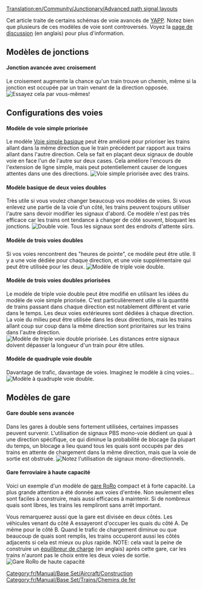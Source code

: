 [[Translation:en/Community/Junctionary/Advanced path signal layouts]]

Cet article traite de certains schémas de voie avancés de [[fr/Archive/Manual/Encore une autre évolution PBS|YAPP]]. Notez bien que plusieurs de ces modèles de voie sont controversés. Voyez la [[en/Advanced path signal layouts|page de discussion]] (en anglais) pour plus d'information.

== Modèles de jonctions ==
====Jonction avancée avec croisement====
Le croisement augmente la chance qu'un train trouve un chemin, même si la jonction est occupée par un train venant de la direction opposée.
[[File:en/Community/Junctionary/Yapp advancedjunction.png|frame|center|Essayez cela par vous-mêmes!]]

== Configurations des voies ==
====Modèle de voie simple priorisée====
Le modèle [[fr/Archive/Manual/Encore une autre évolution PBS#voie-simple-basique|Voie simple basique]] peut être amélioré pour prioriser les trains allant dans la même direction que le train précédent par rapport aux trains allant dans l'autre direction. Cela se fait en plaçant deux signaux de double voie en face l'un de l'autre sur deux cases. Cela améliore l'encours de l'extension de ligne simple, mais peut potentiellement causer de longues attentes dans une des directions.
[[File:en/Community/Junctionary/Yapp adv single track.png|frame|center|Voie simple priorisée avec des trains.]]

====Modèle basique de deux voies doubles====
Très utile si vous voulez changer beaucoup vos modèles de voies. Si vous enlevez une partie de la voie d'un côté, les trains peuvent toujours utiliser l'autre sans devoir modifier les signaux d'abord. Ce modèle n'est pas très efficace car les trains ont tendance à changer de côté souvent, bloquant les jonctions.
[[File:en/Community/Junctionary/Yapp dualtrack.png|frame|center|Double voie. Tous les signaux sont des endroits d'attente sûrs.]]

====Modèle de trois voies doubles====
Si vos voies rencontrent des "heures de pointe", ce modèle peut être utile. Il y a une voie dédiée pour chaque direction, et une voie supplémentaire qui peut être utilisée pour les deux.
[[File:en/Community/Junctionary/Pbs 3track.png|frame|center|Modèle de triple voie double.]]

====Modèle de trois voies doubles priorisées====
Le modèle de triple voie double peut être modifié en utilisant les idées du modèle de voie simple priorisée. C'est particulièrement utile si la quantité de trains passant dans chaque direction est notablement différent et varie dans le temps. Les deux voies extérieures sont dédiées à chaque direction. La voie du milieu peut être utilisée dans les deux directions, mais les trains allant coup sur coup dans la même direction sont prioritaires sur les trains dans l'autre direction.
[[File:en/Community/Junctionary/Yapp triple track.png|frame|center|Modèle de triple voie double priorisée. Les distances entre signaux doivent dépasser la longueur d'un train pour être utiles.]]

====Modèle de quadruple voie double====
Davantage de trafic, davantage de voies. Imaginez le modèle à cinq voies...
[[File:en/Community/Junctionary/Yapp quadtrack.png|frame|center|Modèle à quadruple voie double.]]

== Modèles de gare ==
====Gare double sens avancée====
Dans les gares à double sens fortement utilisées, certaines impasses peuvent survenir. L'utilisation de signaux PBS mono-voie dédient un quai à une direction spécifique, ce qui diminue la probabilité de blocage (la plupart du temps, un blocage a lieu quand tous les quais sont occupés par des trains en attente de chargement dans la même direction, mais que la voie de sortie est obstruée.
[[File:en/Community/Junctionary/Yapp advancedstation.png|frame|center|Notez l'utilisation de signaux mono-directionnels.]]

====Gare ferroviaire à haute capacité====
Voici un exemple d'un modèle de [[fr/Manual/Gares ferroviaires#ro-ro|gare RoRo]] compact et à forte capacité. La plus grande attention a été donnée aux voies d'entrée. Non seulement elles sont faciles à construire, mais aussi efficaces à maintenir. Si de nombreux quais sont libres, les trains les rempliront sans arrêt important.

Vous remarquerez aussi que la gare est divisée en deux côtés. Les véhicules venant du côté A essayeront d'occuper les quais du côté A. De même pour le côté B. Quand le trafic de chargement diminue ou que beaucoup de quais sont remplis, les trains occuperont aussi les côtés adjacents si cela est mieux ou plus rapide. NOTE: cela vaut la peine de construire un [http://wiki.openttdcoop.org/Balancing équilibreur de charge] (en anglais) après cette gare, car les trains n'auront pas le choix entre les deux voies de sortie.
[[File:en/Community/Junctionary/Roro pbs4.png|frame|center|Gare RoRo de haute capacité]]
{{fr/Disponibilité|0.7}}

[[Category:fr/Manual/Base Set/Aircraft/Construction]]
[[Category:fr/Manual/Base Set/Trains/Chemins de fer]]